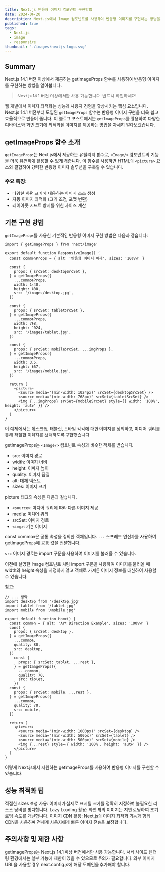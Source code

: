 ```yaml
---
title: Next.js 반응형 이미지 컴포넌트 구현방법
date: 2024-06-20
description: Next.js에서 Image 컴포넌트를 사용하여 반응형 이미지를 구현하는 방법을 알아봅니다. feat. getImageProps
published: true
tags:
  - Next.js
  - image
  - responsive
thumbnail: './images/nextjs-logo.svg'
---
```


## Summary

Next.js 14.1 버전 이상에서 제공하는 getImageProps 함수를 사용하여 반응형 이미지를 구현하는 방법을 알아봅니다.

> Next.js 14.1 버전 이상에서만 사용 가능합니다. 반드시 확인하세요!


웹 개발에서 이미지 최적화는 성능과 사용자 경험을 향상시키는 핵심 요소입니다. Next.js 14.1 버전부터 도입된 `getImageProps` 함수는 반응형 이미지 구현을 더욱 쉽고 효율적으로 만들어 줍니다. 이 블로그 포스트에서는 `getImageProps`를 활용하여 다양한 디바이스와 화면 크기에 최적화된 이미지를 제공하는 방법을 자세히 알아보겠습니다.

## getImageProps 함수 소개

`getImageProps`는 Next.js에서 제공하는 유틸리티 함수로, `<Image/>` 컴포넌트의 기능을 더욱 유연하게 활용할 수 있게 해줍니다. 이 함수를 사용하면 HTML의 `<picture>` 요소와 결합하여 강력한 반응형 이미지 솔루션을 구축할 수 있습니다.

### 주요 특징:
- 다양한 화면 크기에 대응하는 이미지 소스 생성
- 자동 이미지 최적화 (크기 조정, 포맷 변환)
- 레이아웃 시프트 방지를 위한 사이즈 계산

## 기본 구현 방법

`getImageProps`를 사용한 기본적인 반응형 이미지 구현 방법은 다음과 같습니다:

```tsx
import { getImageProps } from 'next/image'

export default function ResponsiveImage() {
  const commonProps = { alt: '반응형 이미지 예제', sizes: '100vw' }

  const {
    props: { srcSet: desktopSrcSet },
  } = getImageProps({
    ...commonProps,
    width: 1440,
    height: 800,
    src: '/images/desktop.jpg',
  })

  const {
    props: { srcSet: tabletSrcSet },
  } = getImageProps({
    ...commonProps,
    width: 768,
    height: 1024,
    src: '/images/tablet.jpg',
  })

  const {
    props: { srcSet: mobileSrcSet, ...imgProps },
  } = getImageProps({
    ...commonProps,
    width: 375,
    height: 667,
    src: '/images/mobile.jpg',
  })

  return (
    <picture>
      <source media="(min-width: 1024px)" srcSet={desktopSrcSet} />
      <source media="(min-width: 768px)" srcSet={tabletSrcSet} />
      <img {...imgProps} srcSet={mobileSrcSet} style={{ width: '100%', height: 'auto' }} />
    </picture>
  )
}
```

이 예제에서는 데스크톱, 태블릿, 모바일 각각에 대한 이미지를 정의하고, 미디어 쿼리를 통해 적절한 이미지를 선택하도록 구현했습니다.

getImageProps는 `<Image/>` 컴포넌트 속성과 비슷한 객체를 받습니다.

- src: 이미지 경로
- width: 이미지 너비
- height: 이미지 높이
- quality: 이미지 품질
- alt: 대체 텍스트
- sizes: 이미지 크기

picture 태그의 속성은 다음과 같습니다.

- `<source>`: 미디어 쿼리에 따라 다른 이미지 제공
- media: 미디어 쿼리
- srcSet: 이미지 경로
- `<img>`: 기본 이미지

const common은 공통 속성을 정의한 객체입니다. `...` 스프레드 연산자를 사용하여 getImageProps에 공통 값을 전달합니다.


`src` 이미지 경로는 import 구문을 사용하여 이미지를 불러올 수 있습니다.

이전에 설명한 Image 컴포넌트 처럼 import 구문을 사용하여 이미지를 불러올 때 width와 height 속성을 지정하지 않고 객체로 가져온 이미지 정보를 대신하여 사용할 수 있습니다.

참고: <MDXLink title="Next.js Image 컴포넌트 가이드" href="/blog/next/image-component"/>

```tsx
// ... 생략
import desktop from '/desktop.jpg'
import tablet from '/tablet.jpg'
import mobile from '/mobile.jpg'

export default function Home() {
  const common = { alt: 'Art Direction Example', sizes: '100vw' }
  const {
    props: { srcSet: desktop },
  } = getImageProps({
    ...common,
    quality: 80,
    src: desktop,
  })
    const {
      props: { srcSet: tablet, ...rest },
    } = getImageProps({
      ...common,
      quality: 70,
      src: tablet,
    })
  const {
    props: { srcSet: mobile, ...rest },
  } = getImageProps({
    ...common,
    quality: 70,
    src: mobile,
  })

  return (
    <picture>
      <source media="(min-width: 1000px)" srcSet={desktop} />
      <source media="(min-width: 500px)" srcSet={tablet} />
      <source media="(min-width: 500px)" srcSet={mobile} />
      <img {...rest} style={{ width: '100%', height: 'auto' }} />
    </picture>
  )
}
```



이렇게 Next.js에서 지원하는 getImageProps를 사용하여 반응형 이미지를 구현할 수 있습니다.

## 성능 최적화 팁

적절한 sizes 속성 사용: 이미지가 실제로 표시될 크기를 정확히 지정하여 불필요한 리소스 낭비를 방지합니다.
Lazy Loading 활용: 화면 밖의 이미지는 지연 로딩하여 초기 로딩 속도를 개선합니다.
이미지 CDN 활용: Next.js의 이미지 최적화 기능과 함께 CDN을 사용하여 전세계 사용자에게 빠른 이미지 전송을 보장합니다.

## 주의사항 및 제한 사항

getImageProps는 Next.js 14.1 이상 버전에서만 사용 가능합니다.
서버 사이드 렌더링 환경에서는 일부 기능에 제한이 있을 수 있으므로 주의가 필요합니다.
외부 이미지 URL을 사용할 경우 next.config.js에 해당 도메인을 추가해야 합니다.